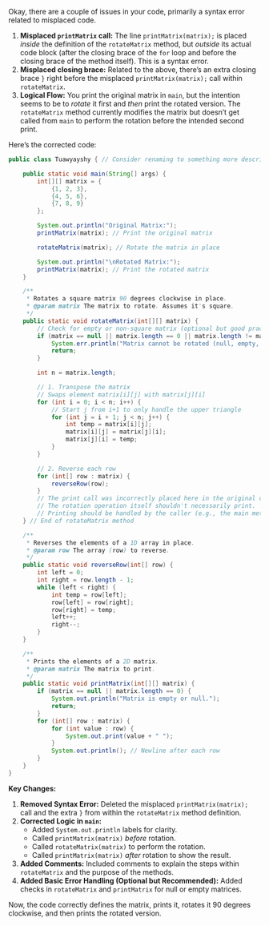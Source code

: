 Okay, there are a couple of issues in your code, primarily a syntax error related to misplaced code.

1.  **Misplaced `printMatrix` call:** The line `printMatrix(matrix);` is placed *inside* the definition of the `rotateMatrix` method, but *outside* its actual code block (after the closing brace of the `for` loop and before the closing brace of the method itself). This is a syntax error.
2.  **Misplaced closing brace:** Related to the above, there's an extra closing brace `}` right before the misplaced `printMatrix(matrix);` call within `rotateMatrix`.
3.  **Logical Flow:** You print the original matrix in `main`, but the intention seems to be to *rotate* it first and *then* print the rotated version. The `rotateMatrix` method currently modifies the matrix but doesn't get called from `main` to perform the rotation before the intended second print.

Here's the corrected code:

```java
public class Tuawyayshy { // Consider renaming to something more descriptive like MatrixRotator

    public static void main(String[] args) {
        int[][] matrix = {
            {1, 2, 3},
            {4, 5, 6},
            {7, 8, 9}
        };

        System.out.println("Original Matrix:");
        printMatrix(matrix); // Print the original matrix

        rotateMatrix(matrix); // Rotate the matrix in place

        System.out.println("\nRotated Matrix:");
        printMatrix(matrix); // Print the rotated matrix
    }

    /**
     * Rotates a square matrix 90 degrees clockwise in place.
     * @param matrix The matrix to rotate. Assumes it's square.
     */
    public static void rotateMatrix(int[][] matrix) {
        // Check for empty or non-square matrix (optional but good practice)
        if (matrix == null || matrix.length == 0 || matrix.length != matrix[0].length) {
            System.err.println("Matrix cannot be rotated (null, empty, or non-square).");
            return;
        }

        int n = matrix.length;

        // 1. Transpose the matrix
        // Swaps element matrix[i][j] with matrix[j][i]
        for (int i = 0; i < n; i++) {
            // Start j from i+1 to only handle the upper triangle
            for (int j = i + 1; j < n; j++) {
                int temp = matrix[i][j];
                matrix[i][j] = matrix[j][i];
                matrix[j][i] = temp;
            }
        }

        // 2. Reverse each row
        for (int[] row : matrix) {
            reverseRow(row);
        }
        // The print call was incorrectly placed here in the original code.
        // The rotation operation itself shouldn't necessarily print.
        // Printing should be handled by the caller (e.g., the main method).
    } // End of rotateMatrix method

    /**
     * Reverses the elements of a 1D array in place.
     * @param row The array (row) to reverse.
     */
    public static void reverseRow(int[] row) {
        int left = 0;
        int right = row.length - 1;
        while (left < right) {
            int temp = row[left];
            row[left] = row[right];
            row[right] = temp;
            left++;
            right--;
        }
    }

    /**
     * Prints the elements of a 2D matrix.
     * @param matrix The matrix to print.
     */
    public static void printMatrix(int[][] matrix) {
        if (matrix == null || matrix.length == 0) {
            System.out.println("Matrix is empty or null.");
            return;
        }
        for (int[] row : matrix) {
            for (int value : row) {
                System.out.print(value + " ");
            }
            System.out.println(); // Newline after each row
        }
    }
}
```

**Key Changes:**

1.  **Removed Syntax Error:** Deleted the misplaced `printMatrix(matrix);` call and the extra `}` from within the `rotateMatrix` method definition.
2.  **Corrected Logic in `main`:**
    *   Added `System.out.println` labels for clarity.
    *   Called `printMatrix(matrix)` *before* rotation.
    *   Called `rotateMatrix(matrix)` to perform the rotation.
    *   Called `printMatrix(matrix)` *after* rotation to show the result.
3.  **Added Comments:** Included comments to explain the steps within `rotateMatrix` and the purpose of the methods.
4.  **Added Basic Error Handling (Optional but Recommended):** Added checks in `rotateMatrix` and `printMatrix` for null or empty matrices.

Now, the code correctly defines the matrix, prints it, rotates it 90 degrees clockwise, and then prints the rotated version.